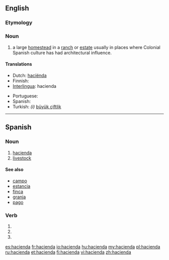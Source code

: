 {{also|Hacienda}}

==English==
{{wikipedia|Hacienda}}

===Etymology===
{{etyl|es}} {{term|hacienda|lang=es}}

===Noun===
{{en-noun}}

# a large [[homestead]] in a [[ranch]] or [[estate]] usually in places where Colonial Spanish culture has had architectural influence.

====Translations====
{{trans-top|homestead}}
* Dutch: [[haciënda]]
* Finnish: {{t+|fi|maatila}}
* [[Interlingua]]: hacienda
{{trans-mid}}
* Portuguese: {{t+|pt|fazenda|f}}
* Spanish: {{t+|es|hacienda|f}}
* Turkish: ''(i)'' [[büyük çiftlik ]]
{{trans-bottom}}
----

==Spanish==

===Noun===
{{es-noun|f}}

# [[#English|hacienda]]
# [[livestock]]

====See also====
* [[campo]] {{m}}
* [[estancia]] {{f}}
* [[finca]] {{f}}
* [[granja]] {{f}}
* [[pago]] {{m}}

===Verb===
{{es-verb-form|hacendar}}
 
# {{es-verb form of|ending=ar|mood=imperative|sense=affirmative|pers=2|formal=no|number=singular|[[hacendar]]}}
# {{es-verb form of|ending=ar|mood=indicative|tense=present|pers=2|formal=yes|number=singular|[[hacendar]]}}
# {{es-verb form of|ending=ar|mood=indicative|tense=present|pers=3|number=singular|[[hacendar]]}}

[[es:hacienda]]
[[fr:hacienda]]
[[io:hacienda]]
[[hu:hacienda]]
[[my:hacienda]]
[[pl:hacienda]]
[[ru:hacienda]]
[[et:hacienda]]
[[fi:hacienda]]
[[vi:hacienda]]
[[zh:hacienda]]